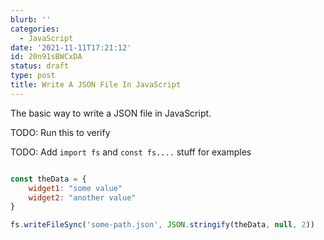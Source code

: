```yaml
---
blurb: ''
categories:
  - JavaScript
date: '2021-11-11T17:21:12'
id: 20n91sBWCxDA
status: draft
type: post
title: Write A JSON File In JavaScript
---
```


The basic way to write a JSON file in JavaScript. 

TODO: Run this to verify

TODO: Add `import fs` and `const fs....` stuff for examples


```javascript

const theData = { 
    widget1: "some value"
    widget2: "another value"
}

fs.writeFileSync('some-path.json', JSON.stringify(theData, null, 2))
```




